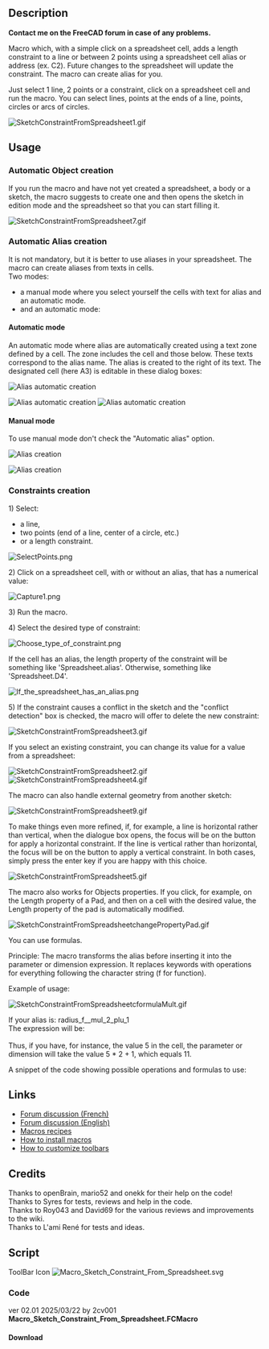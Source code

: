 <languages/>
<translate>

<!--T:1-->
{{Macro
|Name=Macro Sketch Constraint From Spreadsheet
|Description=Macro which, with a simple click on a spreadsheet cell, adds a length constraint to a line, a circle, or between 2 points using a spreadsheet cell alias or address (ex. C2). Future changes to the spreadsheet will update the constraint. The macro can create alias for you.<br>Just select 1 line, 2 points or a constraint, click on a spreadsheet cell and run the macro. You can select lines, points at the ends of a line, points, circles or arcs of circles.<br>
|Author=2cv001
|Download=[https://wiki.freecad.org/images/d/dc/Macro_Sketch_Constraint_From_Spreadsheet.svg ToolBar icon]
|Version=02.01
|Date=2025-03-22
|FCVersion=All
}}

== Description == <!--T:2-->

<!--T:3-->
'''Contact me on the FreeCAD forum in case of any problems.'''

<!--T:4-->
Macro which, with a simple click on a spreadsheet cell, adds a length constraint to a line or between 2 points using a spreadsheet cell alias or address (ex. C2). Future changes to the spreadsheet will update the constraint. The macro can create alias for you.

<!--T:5-->
Just select 1 line, 2 points or a constraint, click on a spreadsheet cell and run the macro. You can select lines, points at the ends of a line, points, circles or arcs of circles.

</translate>
[[File:SketchConstraintFromSpreadsheet1.gif]]
<translate>

</translate>
{{Codeextralink|https://raw.githubusercontent.com/2cv001/FreeCAD-macros/master/Spreadsheet/Sketch_Constraint_From_Spreadsheet.FCMacro}}
<translate>

== Usage == <!--T:6-->

=== Automatic Object creation === <!--T:27-->

<!--T:23-->
If you run the macro and have not yet created a spreadsheet, a body or a sketch, the macro suggests to create one and then opens the sketch in edition mode and the spreadsheet so that you can start filling it.

</translate>
[[File:SketchConstraintFromSpreadsheet7.gif]]
<translate>

=== Automatic Alias creation === <!--T:28-->

<!--T:24-->
It is not mandatory, but it is better to use aliases in your spreadsheet. The macro can create aliases from texts in cells.<br>
Two modes:
* a manual mode where you select yourself the cells with text for alias and an automatic mode.
* and an automatic mode:

==== Automatic mode ==== <!--T:29-->

<!--T:30-->
An automatic mode where alias are automatically created using a text zone defined by a cell. The zone includes the cell and those below. These texts correspond to the alias name. The alias is created to the right of its text. The designated cell (here A3) is editable in these dialog boxes:

</translate>
[[File:SketchConstraintFromSpreadsheet2302.png|alt=Alias automatic creation|Alias automatic creation]]

[[File:SketchConstraintFromSpreadsheet2303.png|alt=Alias automatic creation|Alias automatic creation]]
[[File:SketchConstraintFromSpreadsheet2304.gif|alt=Alias automatic creation|Alias automatic creation]]
<translate>

==== Manual mode ==== <!--T:31-->

<!--T:32-->
To use manual mode don't check the "Automatic alias" option.

</translate>
[[File:SketchConstraintFromSpreadsheet2301.png|alt=Alias creation|Alias creation]]

[[File:SketchConstraintFromSpreadsheet8.gif|alt=Alias creation|Alias creation]]
<translate>

=== Constraints creation === <!--T:34-->

<!--T:7-->
1) Select:
* a line,
* two points (end of a line, center of a circle, etc.)
* or a length constraint.

</translate>
[[File:SelectPoints.png]]
<translate>

<!--T:8-->
2) Click on a spreadsheet cell, with or without an alias, that has a numerical value:

</translate>
[[File:Capture1.png]]
<translate>

<!--T:9-->
3) Run the macro.

<!--T:10-->
4) Select the desired type of constraint:

</translate>
[[File:Choose type of constraint.png]]
<translate>

<!--T:11-->
If the cell has an alias, the length property of the constraint will be something like 'Spreadsheet.alias'. Otherwise, something like 'Spreadsheet.D4'.

</translate>
[[File:If_the_spreadsheet_has_an_alias.png]]
<translate>

<!--T:12-->
5) If the constraint causes a conflict in the sketch and the "conflict detection" box is checked, the macro will offer to delete the new constraint:

</translate>
[[File:SketchConstraintFromSpreadsheet3.gif]]
<translate>

<!--T:13-->
If you select an existing constraint, you can change its value for a value from a spreadsheet:

</translate>
[[File:SketchConstraintFromSpreadsheet2.gif]]
[[File:SketchConstraintFromSpreadsheet4.gif]]
<translate>

<!--T:26-->
The macro can also handle external geometry from another sketch:

</translate>
[[File:SketchConstraintFromSpreadsheet9.gif]]
<translate>

<!--T:14-->
To make things even more refined, if, for example, a line is horizontal rather than vertical, when the dialogue box opens, the focus will be on the button for apply a horizontal constraint. If the line is vertical rather than horizontal, the focus will be on the button to apply a vertical constraint. In both cases, simply press the enter key if you are happy with this choice.

</translate>
[[File:SketchConstraintFromSpreadsheet5.gif]]
<translate>

<!--T:38-->
The macro also works for Objects properties. If you click, for example, on the Length property of a Pad, and then on a cell with the desired value, the Length property of the pad is automatically modified.

</translate>
[[File:SketchConstraintFromSpreadsheetchangePropertyPad.gif]]
<translate>

<!--T:39-->
You can use formulas.

<!--T:40-->
Principle: The macro transforms the alias before inserting it into the parameter or dimension expression. It replaces keywords with operations for everything following the character string {{Incode|f}} (f for function).

<!--T:41-->
Example of usage:

</translate>
[[File:SketchConstraintFromSpreadsheetcformulaMult.gif]]
<translate>

<!--T:42-->
If your alias is: radius_f__mul_2_plu_1<br>
The expression will be:<br>
{{Incode|<<datas>>.radius_f__mul_2_plu_1 '''* 2 + 1'''}}<br>
Thus, if you have, for instance, the value 5 in the cell, the parameter or dimension will take the value 5 * 2 + 1, which equals 11.

<!--T:43-->
A snippet of the code showing possible operations and formulas to use:

</translate>
{{Code|code=
formulaSeparator = '_f_'
dicoFormula = {
    '_div_':'/',
    '_mul_':'*',
    '_plu_':'+',
    '_mor_':'+',
    '_les_':'-',
    '_moi_':'-',
    '_pg_':'(',
    '_lp_':'(',
    '_pd_': ')',
    '_rp_': ')',
}
}}
<translate>

== Links == <!--T:16-->

<!--T:17-->
* [https://forum.freecad.org/viewtopic.php?t=75972 Forum discussion (French)]
* [https://forum.freecad.org/viewtopic.php?style=5&t=76990 Forum discussion (English)]
* [[Macros_recipes|Macros recipes]]
* [[How_to_install_macros|How to install macros]]
* [[Customize_Toolbars|How to customize toolbars]]

== Credits == <!--T:18-->

<!--T:19-->
Thanks to openBrain, mario52 and onekk for their help on the code!<br/>
Thanks to Syres	for tests, reviews and help in the code.<br/>
Thanks to Roy043 and David69 for the various reviews and improvements to the wiki.<br/>
Thanks to L'ami René for tests and ideas.

== Script == <!--T:20-->

<!--T:21-->
ToolBar Icon [[Image:Macro_Sketch_Constraint_From_Spreadsheet.svg]]

=== Code === <!--T:22-->

</translate>
ver 02.01 2025/03/22 by 2cv001 '''Macro_Sketch_Constraint_From_Spreadsheet.FCMacro'''
<translate>
==== Download ==== <!--T:37--> 
</translate>
<br>
{{CodeDownload|https://raw.githubusercontent.com/2cv001/FreeCAD-macros/master/Spreadsheet/Sketch_Constraint_From_Spreadsheet.FCMacro| Download latest version of the macro}}

<translate>


</translate>